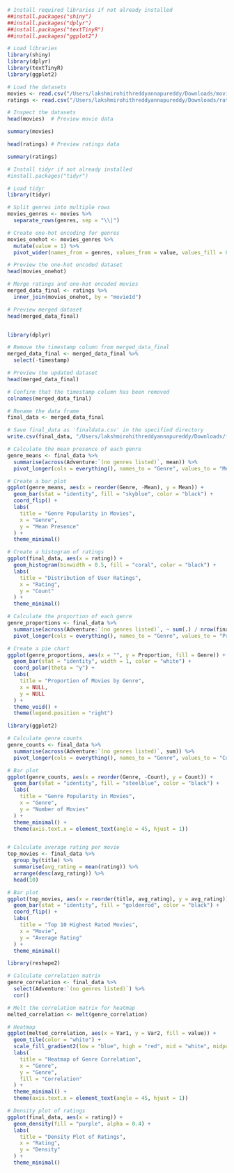 ```r
# Install required libraries if not already installed
##install.packages("shiny")
##install.packages("dplyr")
##install.packages("textTinyR")
##install.packages("ggplot2")

# Load libraries
library(shiny)
library(dplyr)
library(textTinyR)
library(ggplot2)

```

```r
# Load the datasets
movies <- read.csv("/Users/lakshmirohithreddyannapureddy/Downloads/movie.csv")
ratings <- read.csv("/Users/lakshmirohithreddyannapureddy/Downloads/rating.csv")

# Inspect the datasets
head(movies)  # Preview movie data

```

```r
summary(movies)
```

```r
head(ratings) # Preview ratings data
```

```r
summary(ratings)
```

```r
# Install tidyr if not already installed
#install.packages("tidyr")

# Load tidyr
library(tidyr)

```

```r


# Split genres into multiple rows
movies_genres <- movies %>%
  separate_rows(genres, sep = "\\|")

# Create one-hot encoding for genres
movies_onehot <- movies_genres %>%
  mutate(value = 1) %>%
  pivot_wider(names_from = genres, values_from = value, values_fill = 0)

# Preview the one-hot encoded dataset
head(movies_onehot)

```

```r
# Merge ratings and one-hot encoded movies
merged_data_final <- ratings %>%
  inner_join(movies_onehot, by = "movieId")

# Preview merged dataset
head(merged_data_final)



```

```r

library(dplyr)

# Remove the timestamp column from merged_data_final
merged_data_final <- merged_data_final %>%
  select(-timestamp)

# Preview the updated dataset
head(merged_data_final)

# Confirm that the timestamp column has been removed
colnames(merged_data_final)


```

```r
# Rename the data frame
final_data <- merged_data_final

# Save final_data as 'finaldata.csv' in the specified directory
write.csv(final_data, "/Users/lakshmirohithreddyannapureddy/Downloads/finaldata.csv", row.names = FALSE)


```


```r

# Calculate the mean presence of each genre
genre_means <- final_data %>%
  summarise(across(Adventure:`(no genres listed)`, mean)) %>%
  pivot_longer(cols = everything(), names_to = "Genre", values_to = "Mean")

# Create a bar plot
ggplot(genre_means, aes(x = reorder(Genre, -Mean), y = Mean)) +
  geom_bar(stat = "identity", fill = "skyblue", color = "black") +
  coord_flip() +
  labs(
    title = "Genre Popularity in Movies",
    x = "Genre",
    y = "Mean Presence"
  ) +
  theme_minimal()

```

```r
# Create a histogram of ratings
ggplot(final_data, aes(x = rating)) +
  geom_histogram(binwidth = 0.5, fill = "coral", color = "black") +
  labs(
    title = "Distribution of User Ratings",
    x = "Rating",
    y = "Count"
  ) +
  theme_minimal()

```





```r
# Calculate the proportion of each genre
genre_proportions <- final_data %>%
  summarise(across(Adventure:`(no genres listed)`, ~ sum(.) / nrow(final_data))) %>%
  pivot_longer(cols = everything(), names_to = "Genre", values_to = "Proportion")

# Create a pie chart
ggplot(genre_proportions, aes(x = "", y = Proportion, fill = Genre)) +
  geom_bar(stat = "identity", width = 1, color = "white") +
  coord_polar(theta = "y") +
  labs(
    title = "Proportion of Movies by Genre",
    x = NULL,
    y = NULL
  ) +
  theme_void() +
  theme(legend.position = "right")

```


```r
library(ggplot2)

# Calculate genre counts
genre_counts <- final_data %>%
  summarise(across(Adventure:`(no genres listed)`, sum)) %>%
  pivot_longer(cols = everything(), names_to = "Genre", values_to = "Count")

# Bar plot
ggplot(genre_counts, aes(x = reorder(Genre, -Count), y = Count)) +
  geom_bar(stat = "identity", fill = "steelblue", color = "black") +
  labs(
    title = "Genre Popularity in Movies",
    x = "Genre",
    y = "Number of Movies"
  ) +
  theme_minimal() +
  theme(axis.text.x = element_text(angle = 45, hjust = 1))



```
```r
# Calculate average rating per movie
top_movies <- final_data %>%
  group_by(title) %>%
  summarise(avg_rating = mean(rating)) %>%
  arrange(desc(avg_rating)) %>%
  head(10)

# Bar plot
ggplot(top_movies, aes(x = reorder(title, avg_rating), y = avg_rating)) +
  geom_bar(stat = "identity", fill = "goldenrod", color = "black") +
  coord_flip() +
  labs(
    title = "Top 10 Highest Rated Movies",
    x = "Movie",
    y = "Average Rating"
  ) +
  theme_minimal()


```

```r
library(reshape2)

# Calculate correlation matrix
genre_correlation <- final_data %>%
  select(Adventure:`(no genres listed)`) %>%
  cor()

# Melt the correlation matrix for heatmap
melted_correlation <- melt(genre_correlation)

# Heatmap
ggplot(melted_correlation, aes(x = Var1, y = Var2, fill = value)) +
  geom_tile(color = "white") +
  scale_fill_gradient2(low = "blue", high = "red", mid = "white", midpoint = 0) +
  labs(
    title = "Heatmap of Genre Correlation",
    x = "Genre",
    y = "Genre",
    fill = "Correlation"
  ) +
  theme_minimal() +
  theme(axis.text.x = element_text(angle = 45, hjust = 1))

```

```r
# Density plot of ratings
ggplot(final_data, aes(x = rating)) +
  geom_density(fill = "purple", alpha = 0.4) +
  labs(
    title = "Density Plot of Ratings",
    x = "Rating",
    y = "Density"
  ) +
  theme_minimal()

```

